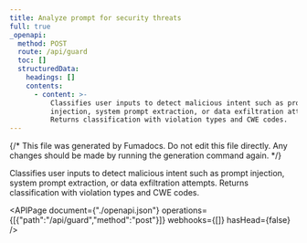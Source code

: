 ```yaml
---
title: Analyze prompt for security threats
full: true
_openapi:
  method: POST
  route: /api/guard
  toc: []
  structuredData:
    headings: []
    contents:
      - content: >-
          Classifies user inputs to detect malicious intent such as prompt
          injection, system prompt extraction, or data exfiltration attempts.
          Returns classification with violation types and CWE codes.
---
```


{/* This file was generated by Fumadocs. Do not edit this file directly. Any changes should be made by running the generation command again. */}

Classifies user inputs to detect malicious intent such as prompt injection, system prompt extraction, or data exfiltration attempts. Returns classification with violation types and CWE codes.

<APIPage document={"./openapi.json"} operations={[{"path":"/api/guard","method":"post"}]} webhooks={[]} hasHead={false} />